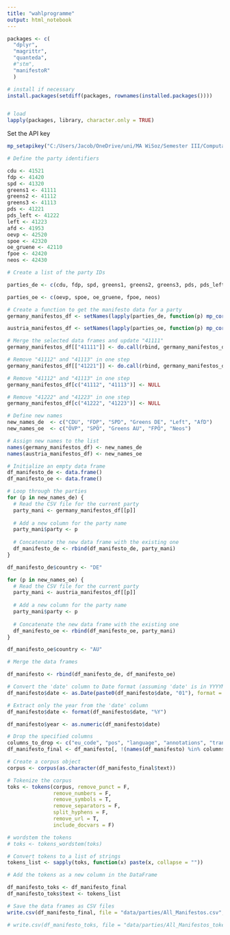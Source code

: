 ---
title: "wahlprogramme"
output: html_notebook
---

```{r}
packages <- c(
  "dplyr", 
  "magrittr", 
  "quanteda", 
  #"stm", 
  "manifestoR"
  )

# install if necessary
install.packages(setdiff(packages, rownames(installed.packages())))  


# load
lapply(packages, library, character.only = TRUE)

```

Set the API key

```{r}
mp_setapikey("C:/Users/Jacob/OneDrive/uni/MA WiSoz/Semester III/Computational Social Sciences/foPra/API Keys/RManifesto.txt")

```

```{r}

# Define the party identifiers

cdu <- 41521
fdp <- 41420
spd <- 41320
greens1 <- 41111
greens2 <- 41112
greens3 <- 41113
pds <- 41221
pds_left <- 41222
left <- 41223
afd <- 41953
oevp <- 42520
spoe <- 42320
oe_gruene <- 42110
fpoe <- 42420
neos <- 42430

```

```{r}

# Create a list of the party IDs

parties_de <- c(cdu, fdp, spd, greens1, greens2, greens3, pds, pds_left, left, afd)

parties_oe <- c(oevp, spoe, oe_gruene, fpoe, neos)


```

```{r}

# Create a function to get the manifesto data for a party
germany_manifestos_df <- setNames(lapply(parties_de, function(p) mp_corpus_df(party == p)), parties_de)

austria_manifestos_df <- setNames(lapply(parties_oe, function(p) mp_corpus_df(party == p)), parties_oe)

```

```{r}
# Merge the selected data frames and update "41111"
germany_manifestos_df[["41111"]] <- do.call(rbind, germany_manifestos_df[c("41111", "41112", "41113")])

# Remove "41112" and "41113" in one step
germany_manifestos_df[["41221"]] <- do.call(rbind, germany_manifestos_df[c("41221", "41222", "41223")])

# Remove "41112" and "41113" in one step
germany_manifestos_df[c("41112", "41113")] <- NULL

# Remove "41222" and "41223" in one step
germany_manifestos_df[c("41222", "41223")] <- NULL


```

```{r}
# Define new names
new_names_de  <- c("CDU", "FDP", "SPD", "Greens DE", "Left", "AfD")
new_names_oe  <- c("ÖVP", "SPÖ", "Greens AU", "FPÖ", "Neos")

# Assign new names to the list
names(germany_manifestos_df) <- new_names_de
names(austria_manifestos_df) <- new_names_oe
```

```{r}
# Initialize an empty data frame
df_manifesto_de <- data.frame()
df_manifesto_oe <- data.frame()

# Loop through the parties
for (p in new_names_de) {
  # Read the CSV file for the current party
  party_mani <- germany_manifestos_df[[p]]
  
  # Add a new column for the party name
  party_mani$party <- p
  
  # Concatenate the new data frame with the existing one
  df_manifesto_de <- rbind(df_manifesto_de, party_mani)
}

df_manifesto_de$country <- "DE"

for (p in new_names_oe) {
  # Read the CSV file for the current party
  party_mani <- austria_manifestos_df[[p]]
  
  # Add a new column for the party name
  party_mani$party <- p
  
  # Concatenate the new data frame with the existing one
  df_manifesto_oe <- rbind(df_manifesto_oe, party_mani)
}

df_manifesto_oe$country <- "AU"

# Merge the data frames 

df_manifesto <- rbind(df_manifesto_de, df_manifesto_oe)

```

```{r}


# Convert the 'date' column to Date format (assuming 'date' is in YYYYMM format)
df_manifesto$date <- as.Date(paste0(df_manifesto$date, "01"), format = "%Y%m%d")

# Extract only the year from the 'date' column
df_manifesto$date <- format(df_manifesto$date, "%Y")

df_manifesto$year <- as.numeric(df_manifesto$date)

# Drop the specified columns
columns_to_drop <- c("eu_code", "pos", "language", "annotations", "translation_en", "date")
df_manifesto_final <- df_manifesto[, !(names(df_manifesto) %in% columns_to_drop)]


```

```{r}
# Create a corpus object
corpus <- corpus(as.character(df_manifesto_final$text))

# Tokenize the corpus
toks <- tokens(corpus, remove_punct = F,
               remove_numbers = F,
               remove_symbols = T,
               remove_separators = F,
               split_hyphens = F,
               remove_url = T,
               include_docvars = F)

# wordstem the tokens
# toks <- tokens_wordstem(toks)
```

```{r}
# Convert tokens to a list of strings
tokens_list <- sapply(toks, function(x) paste(x, collapse = ""))

# Add the tokens as a new column in the DataFrame

df_manifesto_toks <- df_manifesto_final
df_manifesto_toks$text <- tokens_list
```

```{r}
# Save the data frames as CSV files
write.csv(df_manifesto_final, file = "data/parties/All_Manifestos.csv", row.names = FALSE, fileEncoding = "UTF-8")  # Save as CSV

# write.csv(df_manifesto_toks, file = "data/parties/All_Manifestos_tokenized.csv", row.names = FALSE, fileEncoding = "UTF-8")  # Save as CSV

```
